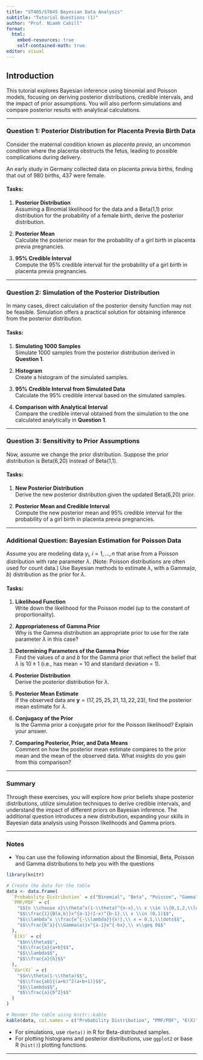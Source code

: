```yaml
---
title: "ST405/ST645 Bayesian Data Analysis"
subtitle: "Tutorial Questions (1)"
author: "Prof. Niamh Cahill"
format: 
  html:
    embed-resources: true
    self-contained-math: true
editor: visual
---
```


## **Introduction**

This tutorial explores Bayesian inference using binomial and Poisson models, focusing on deriving posterior distributions, credible intervals, and the impact of prior assumptions. You will also perform simulations and compare posterior results with analytical calculations.

------------------------------------------------------------------------

### **Question 1: Posterior Distribution for Placenta Previa Birth Data**

Consider the maternal condition known as *placenta previa*, an uncommon condition where the placenta obstructs the fetus, leading to possible complications during delivery.

An early study in Germany collected data on placenta previa births, finding that out of 980 births, 437 were female.

#### Tasks:

1.  **Posterior Distribution**\
    Assuming a Binomial likelihood for the data and a Beta(1,1) prior distribution for the probability of a female birth, derive the posterior distribution.

2.  **Posterior Mean**\
    Calculate the posterior mean for the probability of a girl birth in placenta previa pregnancies.

3.  **95% Credible Interval**\
    Compute the 95% credible interval for the probability of a girl birth in placenta previa pregnancies.

------------------------------------------------------------------------

### **Question 2: Simulation of the Posterior Distribution**

In many cases, direct calculation of the posterior density function may not be feasible. Simulation offers a practical solution for obtaining inference from the posterior distribution.

#### Tasks:

1.  **Simulating 1000 Samples**\
    Simulate 1000 samples from the posterior distribution derived in **Question 1**.

2.  **Histogram**\
    Create a histogram of the simulated samples.

3.  **95% Credible Interval from Simulated Data**\
    Calculate the 95% credible interval based on the simulated samples.

4.  **Comparison with Analytical Interval**\
    Compare the credible interval obtained from the simulation to the one calculated analytically in **Question 1**.

------------------------------------------------------------------------

### **Question 3: Sensitivity to Prior Assumptions**

Now, assume we change the prior distribution. Suppose the prior distribution is Beta(6,20) instead of Beta(1,1).

#### Tasks:

1.  **New Posterior Distribution**\
    Derive the new posterior distribution given the updated Beta(6,20) prior.

2.  **Posterior Mean and Credible Interval**\
    Compute the new posterior mean and 95% credible interval for the probability of a girl birth in placenta previa pregnancies.

------------------------------------------------------------------------

### **Additional Question: Bayesian Estimation for Poisson Data**

Assume you are modeling data $y_{i},\; i=1,\ldots,n$ that arise from a Poisson distribution with rate parameter $\lambda$. (Note: Poisson distributions are often used for count data.) Use Bayesian methods to estimate $\lambda$, with a Gamma($a$, $b$) distribution as the prior for $\lambda$.

#### Tasks:

1.  **Likelihood Function**\
    Write down the likelihood for the Poisson model (up to the constant of proportionality).

2.  **Appropriateness of Gamma Prior**\
    Why is the Gamma distribution an appropriate prior to use for the rate parameter $\lambda$ in this case?

3.  **Determining Parameters of the Gamma Prior**\
    Find the values of $a$ and $b$ for the Gamma prior that reflect the belief that $\lambda$ is $10 \pm 1$ (i.e., has mean = 10 and standard deviation = 1).

4.  **Posterior Distribution**\
    Derive the posterior distribution for $\lambda$.

5.  **Posterior Mean Estimate**\
    If the observed data are $\mathbf{y} = (17, 25, 25, 21, 13, 22, 23)$, find the posterior mean estimate for $\lambda$.

6.  **Conjugacy of the Prior**\
    Is the Gamma prior a conjugate prior for the Poisson likelihood? Explain your answer.

7.  **Comparing Posterior, Prior, and Data Means**\
    Comment on how the posterior mean estimate compares to the prior mean and the mean of the observed data. What insights do you gain from this comparison?

------------------------------------------------------------------------

### **Summary**

Through these exercises, you will explore how prior beliefs shape posterior distributions, utilize simulation techniques to derive credible intervals, and understand the impact of different priors on Bayesian inference. The additional question introduces a new distribution, expanding your skills in Bayesian data analysis using Poisson likelihoods and Gamma priors.

------------------------------------------------------------------------

### **Notes**

-   You can use the following information about the Binomial, Beta, Poisson and Gamma distributions to help you with the questions

```r
library(knitr)

# Create the data for the table
data <- data.frame(
  `Probability Distribution` = c("Binomial", "Beta", "Poisson", "Gamma"),
  `PMF/PDF` = c(
    "$${n \\choose x}\\theta^x(1-\\theta)^{n-x},\\ x \\in \\{0,1,2,\\ldots, n\\}$$",
    "$$\\frac{1}{B(a,b)}x^{a-1}(1-x)^{b-1},\\ x \\in (0,1)$$",
    "$$\\lambda^x \\frac{e^{-\\lambda}}{x!},\\ x = 0,1,\\ldots$$",
    "$$\\frac{b^a}{\\Gamma(a)}x^{a-1}e^{-bx},\\ x\\geq 0$$"
  ),
  `E(X)` = c(
    "$$n\\theta$$",
    "$$\\frac{a}{a+b}$$",
    "$$\\lambda$$",
    "$$\\frac{a}{b}$$"
  ),
  `Var(X)` = c(
    "$$n\\theta(1-\\theta)$$",
    "$$\\frac{ab}{(a+b)^2(a+b+1)}$$",
    "$$\\lambda$$",
    "$$\\frac{a}{b^2}$$"
  )
)

# Render the table using knitr::kable
kable(data, col.names = c("Probability Distribution", "PMF/PDF", "E(X)", "Var(X)"), escape = FALSE)

```

-   For simulations, use `rbeta()` in R for Beta-distributed samples.
-   For plotting histograms and posterior distributions, use `ggplot2` or base R (`hist()`) plotting functions.

------------------------------------------------------------------------
